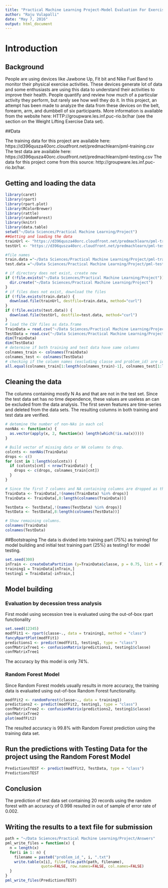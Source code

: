---
title: "Practical Machine Learning Project-Model Evaluation For Exercise Data Analyais"
author: "Raju Vulapalli"
date: "May 7, 2016"
output: html_document
---
# Introduction
## Background
People are using devices like Jawbone Up, Fit bit and Nike Fuel Band to monitor their physical exercise activities. These devices generate lot of data and some enthusiasts are using this data to understand their activities to improve their health. People quantify and review how much of a particular activity they perform, but rarely see how well they do it.  In this project, an attempt has been made to analyze the data from these devices on the belt, forearm, arm, and dumbbell of six participants. More information is available from the website here: HTTP://groupware.les.inf.puc-rio.br/har (see the section on the Weight Lifting Exercise Data set).

##Data

The training data for this project are available here:
https://d396qusza40orc.cloudfront.net/predmachlearn/pml-training.csv
The test data are available here:
https://d396qusza40orc.cloudfront.net/predmachlearn/pml-testing.csv
The data for this project come from this source: http://groupware.les.inf.puc-rio.br/har. 

## Getting and loading the data

```{r}
library(caret)  
library(rpart)  
library(rpart.plot)  
library(RColorBrewer)  
library(rattle)  
library(randomForest)  
library(knitr)  
library(data.table)  
setwd("~/Data Sciences/Practical Machine Learning/Project")
##Getting and loading the data
trainUrl <- "https://d396qusza40orc.cloudfront.net/predmachlearn/pml-training.csv"
testUrl <- "https://d396qusza40orc.cloudfront.net/predmachlearn/pml-testing.csv"

#file names
train.data ="~/Data Sciences/Practical Machine Learning/Project/pml-training.csv"
test.data ="~/Data Sciences/Practical Machine Learning/Project/pml-testing.csv"

# if directory does not exist, create new
if (!file.exists("~/Data Sciences/Practical Machine Learning/Project")) {
  dir.create("~/Data Sciences/Practical Machine Learning/Project")
}
# if files does not exist, download the files
if (!file.exists(train.data)) {
  download.file(trainUrl, destfile=train.data, method="curl")
}
if (!file.exists(test.data)) {
  download.file(testUrl, destfile=test.data, method="curl")
}
# load the CSV files as data.frame 
TrainData = read.csv("~/Data Sciences/Practical Machine Learning/Project/pml-training.csv", na.strings=c("NA",""), header=TRUE)
TestData = read.csv("~/Data Sciences/Practical Machine Learning/Project/pml-testing.csv", na.strings=c("NA",""), header=TRUE)
dim(TrainData)
dim(TestData)
# determine if both training and test data have same columns
colnames_train <- colnames(TrainData)
colnames_test <- colnames(TestData)
# checking if the column names (excluding classe and problem_id) are identical in the training and test set.
all.equal(colnames_train[1:length(colnames_train)-1], colnames_test[1:length(colnames_train)-1])
```
## Cleaning the data
The columns containing mostly N As and that are not in the test set.  Since the test data set has no time dependence, these values are useless an can be excluded from the data analysis.  The first seven features are time-series and deleted from the data sets.  The resulting columns in both training and test data are verified.  

```{r}
# detemine the number of non-NAs in each col
nonNAs <- function(x) {
  as.vector(apply(x, 2, function(x) length(which(!is.na(x)))))
}

# Build vector of missing data or NA columns to drop.
colcnts <- nonNAs(TrainData)
drops <- c()
for (cnt in 1:length(colcnts)) {
  if (colcnts[cnt] < nrow(TrainData)) {
    drops <- c(drops, colnames_train[cnt])
  }
}

# Since the first 7 columns and NA containing columns are dropped as they're unnecessary for predicting.
TrainData <- TrainData[,!(names(TrainData) %in% drops)]
TrainData <- TrainData[,8:length(colnames(TrainData))]

TestData <- TestData[,!(names(TestData) %in% drops)]
TestData <- TestData[,8:length(colnames(TestData))]

# Show remaining columns.
colnames(TrainData)
colnames(TestData)
```
##Bootstraping
The data is divided into training part (75%) as training1 for model building and initial test training part (25%) as testing1 for model testing.
```{r}
set.seed(300)
inTrain <- createDataPartition (y=TrainData$classe, p = 0.75, list = F)
training1 = TrainData[inTrain,]
testing1 = TrainData[-inTrain,]
```

## Model building

### Evaluation by decession tress analysis
First model using secession tree is evaluated using the out-of-box rpart functionality

```{r}
set.seed(12345)
modfFit1 <- rpart(classe~., data = training1, method = "class")
fancyRpartPlot(modfFit1)
predictions1 <- predict(modfFit1, testing1, type = "class")
confMatrixTree1 <- confusionMatrix(predictions1, testing1$classe)
confMatrixTree1
```

The accuracy by this model is only 74%.

### Random Forest Model
Since Random Forest models usually results in more accuracy, the training data is evaluated using out-of-box Random Forest functionality.

```{r}
modfFit2 <- randomForest(classe~., data = training1)
predictions2 <- predict(modfFit2, testing1, type = "class")
confMatrixTree2 <- confusionMatrix(predictions2, testing1$classe)
confMatrixTree2
plot(modfFit2)
```

The resulted accuracy is 99.8% with Random Forest prediction using the training data set.

## Run the predictions with Testing Data for the project using the Random Forest Model
```{r}
PredictionsTEST <- predict(modfFit2, TestData, type = "class")
PredictionsTEST
```

## Conclusion
The prediction of test data set containing 20 records using the random forest with an accuracy of 0.998 resulted in out of sample of error rate of 0.002. 

## Writing the results to a text file for submission
```{r}
path = "~/Data Sciences/Practical Machine Learning/Project/Answers"
pml_write_files = function(x) {
  n = length(x)
  for(i in 1: n) {
    filename = paste0("problem_id_", i, ".txt")
    write.table(x[i], file=file.path(path, filename), 
                quote=FALSE, row.names=FALSE, col.names=FALSE)
  }
}
pml_write_files(PredictionsTEST)
```




